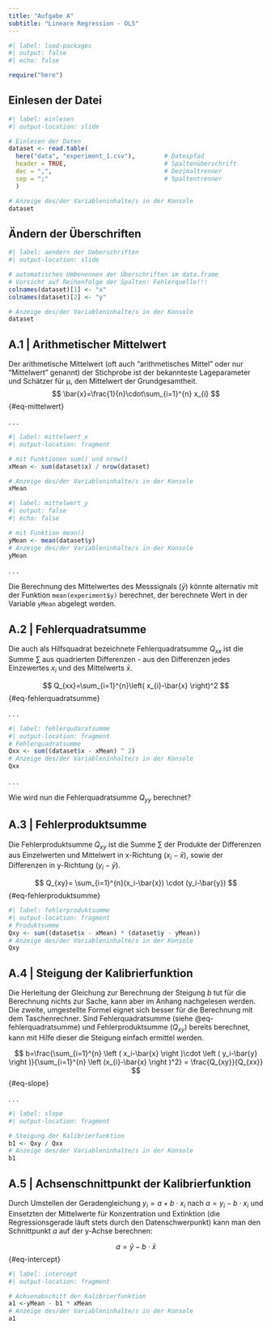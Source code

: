```yaml
---
title: "Aufgabe A"
subtitle: "Lineare Regression - OLS"
---
```


```r
#| label: load-packages
#| output: false
#| echo: false

require("here")

```

## Einlesen der Datei

```r
#| label: einlesen
#| output-location: slide

# Einlesen der Daten
dataset <- read.table(
  here("data", "experiment_1.csv"),        # Dateipfad
  header = TRUE,                           # Spaltenüberschrift
  dec = ",",                               # Dezimaltrenner
  sep = ";"                                # Spaltentrenner
  )

# Anzeige des/der Variableninhalte/s in der Konsole
dataset
```

## Ändern der Überschriften

```r
#| label: aendern der Ueberschriften
#| output-location: slide

# automatisches Umbenennen der Überschriften im data.frame
# Vorsicht auf Reihenfolge der Spalten: Fehlerquelle!!!
colnames(dataset)[1] <- "x"
colnames(dataset)[2] <- "y"

# Anzeige des/der Variableninhalte/s in der Konsole
dataset
```

## A.1 \| Arithmetischer Mittelwert {.scrollable}

Der arithmetische Mittelwert (oft auch "arithmetisches Mittel" oder nur "Mittelwert" genannt) der Stichprobe ist der bekannteste Lageparameter und Schätzer für µ, den Mittelwert der Grundgesamtheit. $$
\bar{x}=\frac{1}{n}\cdot\sum_{i=1}^{n} x_{i}
$$ {#eq-mittelwert}

. . .

```r
#| label: mittelwert_x
#| output-location: fragment

# mit Funktionen sum() und nrow()
xMean <- sum(dataset$x) / nrow(dataset)

# Anzeige des/der Variableninhalte/s in der Konsole
xMean
```

```r
#| label: mittelwert_y
#| output: false
#| echo: false

# mit Funktion mean()
yMean <- mean(dataset$y)
# Anzeige des/der Variableninhalte/s in der Konsole
yMean
```

. . .

Die Berechnung des Mittelwertes des Messsignals ($\bar{y}$) könnte alternativ mit der Funktion `mean(experiment$y)` berechnet, der berechnete Wert in der Variable `yMean` abgelegt werden.

## A.2 \| Fehlerquadratsumme

Die auch als Hilfsquadrat bezeichnete Fehlerquadratsumme $Q_{xx}$ ist die Summe $\sum$ aus quadrierten Differenzen - aus den Differenzen jedes Einzewertes $x_i$ und des Mittelwerts $\bar{x}$.

$$
    Q_{xx}=\sum_{i=1}^{n}\left( x_{i}-\bar{x} \right)^2
$$ {#eq-fehlerquadratsumme}

. . .

```r
#| label: fehlerqudaratsumme
#| output-location: fragment
# Fehlerquadratsumme
Qxx <- sum((dataset$x - xMean) ^ 2)
# Anzeige des/der Variableninhalte/s in der Konsole
Qxx
```

. . .

::: {.callout-caution appearance="simple"}
Wie wird nun die Fehlerquadratsumme $Q_{yy}$ berechnet?
:::

## A.3 \| Fehlerproduktsumme

Die Fehlerproduktsumme $Q_{xy}$ ist die Summe $\sum$ der Produkte der Differenzen aus Einzelwerten und Mittelwert in x-Richtung $(x_i-\bar{x})$, sowie der Differenzen in y-Richtung $(y_i-\bar{y})$.

$$
Q_{xy}= \sum_{i=1}^{n}(x_i-\bar{x}) \cdot (y_i-\bar{y})
$$ {#eq-fehlerproduktsumme}

```r
#| label: fehlerproduktsumme
#| output-location: fragment
# Produktsumme
Qxy <- sum((dataset$x - xMean) * (dataset$y - yMean))
# Anzeige des/der Variableninhalte/s in der Konsole
Qxy
```

## A.4 \| Steigung der Kalibrierfunktion

Die Herleitung der Gleichung zur Berechnung der Steigung $b$ tut für die Berechnung nichts zur Sache, kann aber im Anhang nachgelesen werden. Die zweite, umgestellte Formel eignet sich besser für die Berechnung mit dem Taschenrechner. Sind Fehlerquadratsumme (siehe @eq-fehlerquadratsumme) und Fehlerproduktsumme ($Q_{xy}$) bereits berechnet, kann mit Hilfe dieser die Steigung einfach ermittel werden.

$$
b=\frac{\sum_{i=1}^{n} \left ( x_i-\bar{x} \right )\cdot \left (  y_i-\bar{y}  \right )}{\sum_{i=1}^{n} \left (x_{i}-\bar{x} \right )^2} =  \frac{Q_{xy}}{Q_{xx}} 
$$ {#eq-slope}

. . .

```r
#| label: slope
#| output-location: fragment

# Steigung der Kalibrierfunktion
b1 <- Qxy / Qxx
# Anzeige des/der Variableninhalte/s in der Konsole
b1
```

## A.5 \| Achsenschnittpunkt der Kalibrierfunktion

Durch Umstellen der Geradengleichung $y_i= a + b \cdot x_i$ nach $a = y_i - b \cdot x_i$ und Einsetzten der Mittelwerte für Konzentration und Extinktion (die Regressionsgerade läuft stets durch den Datenschwerpunkt) kann man den Schnittpunkt $a$ auf der y-Achse berechnen:

$$
a = \bar{y} - b \cdot \bar{x}
$$ {#eq-intercept}

```r
#| label: intercept
#| output-location: fragment

# Achsenabschitt der Kalibrierfunktion
a1 <-yMean - b1 * xMean 
# Anzeige des/der Variableninhalte/s in der Konsole
a1
```
